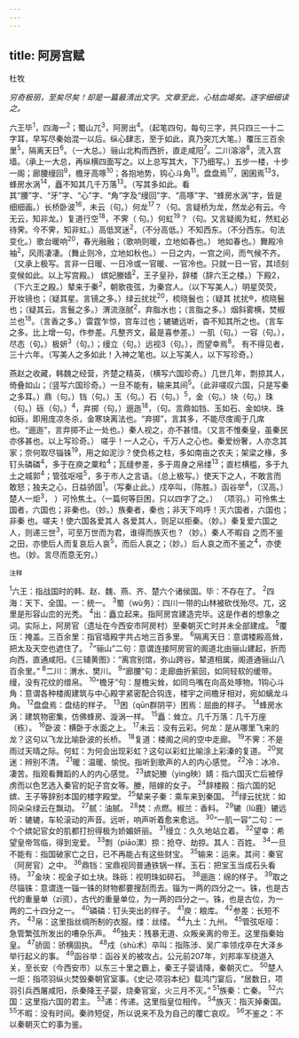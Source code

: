 ```yaml
---
---
---
```

title: 阿房宫赋
---



杜牧

*穷奇极丽，至矣尽矣！却是一篇最清出文字。文章至此，心枯血竭矣。逐字细细读之。*

六王毕<sup>1</sup>，四海一<sup>2</sup>；蜀山兀<sup>3</sup>，阿房出<sup>4</sup>。（起笔四句，每句三字，共只四三一十二字耳，早写尽秦始混一以后。纵心肆志，至于如此，真乃突兀大笔。）覆压三百余里<sup>5</sup>，隔离天日<sup>6</sup>。（一大总。）骊山北构而西折，直走咸阳<sup>7</sup>。二川溶溶<sup>8</sup>，流入宫墙。（承上一大总，再纵横四面写之。以上总写其大，下乃细写。）五步一楼，十步一阁；廊腰缦回<sup>9</sup>，檐牙高啄<sup>10</sup>；各抱地势，钩心斗角<sup>11</sup>。盘盘焉<sup>17</sup>，囷囷焉<sup>13</sup>3，蜂房水涡<sup>14</sup>，矗不知其几千万落<sup>13</sup>。（写其多如此。看其“腰”字、“牙”字、“心”字、“角”字及“缦回”字、“高啄”字、“蜂房水涡”字，皆是细细画。）长桥卧波<sup>16</sup>，未云（句。）何龙<sup>17</sup>？（句。言疑桥为龙，然龙必有云。今无云，知非龙。）复道行空<sup>18</sup>，不霁（
句。）何虹<sup>19</sup>？（句。又言疑阁为虹，然虹必待霁。今不霁，知非虹。）高低冥迷<sup>2</sup>，（不分高低。）不知西东。（不分西东。句法变化。）歌台暖响<sup>20</sup>，春光融融；（歌响则暖，立地如春也。）
地如春也。）舞殿冷袖<sup>2</sup>，风雨凄凄。（舞止则冷，立地如秋也。）一日之内，一宫之间，而气候不齐。（又承上极写。言非一日暖、一日冷或一官暖、一官冷也。只就一日一官，其顷刻变候如此。以上写宫殿。）
嫔妃媵嫱<sup>2</sup>，王子皇孙，辞楼（辞六王之楼。）下殿2，（下六王之殿。）辇来于秦<sup>2</sup>，朝歌夜弦，为秦宫人。（以下写美人。）明星荧荧，开妆镜也；（疑其星。言镜之多。）绿云扰扰<sup>20</sup>，梳晓鬟也；（疑其
扰扰®，梳晓鬟也；（疑其云。言鬟之多。）渭流涨腻<sup>2</sup>，弃脂水也；（言脂之多。）烟斜雾横，焚椒兰也<sup>18</sup>。（言香之多。）雷霆乍惊，宫车过也；辘辘远听，杳不知其所之也。（言车之多。比上增一句，作参差。凡整齐文，最是喜参差。）一肌（句。）一容（句。），尽态（句。）极妍<sup>3</sup>（句。）；缦立（句。）远视3（句。），而望幸焉<sup>8</sup>。
有不得见者，三十六年。（写美人之多如此！入神之笔也。以上写美人，以下写珍奇。）

燕赵之收藏，韩魏之经营，齐楚之精英，（横写六国珍奇。）几世几年，剽掠其人，倚叠如山；（竖写六国珍奇。）一旦不能有，输来其间<sup>5</sup>。（此非嗟叹六国，只是写秦之多耳。）鼎（句。）铛（句。）玉（句。）石（句。）<sup>5</sup>，金（句。）块（句。）珠（句。）砾（句。）<sup>4</sup>，弃掷（句。）逦迤<sup>18</sup>，（句。言鼎如铛、玉如石、金如块、珠如砾，即用庞凉冬杀，金寒玦离法也。“弃掷”，言其多，不能尽庋阁于几席也。“逦迤”，言弃掷不止一处也。）秦人视之，亦不甚惜。（又言不惟秦皇，虽秦民亦侈甚也。以上写珍奇。）
嗟乎！一人之心，千万人之心也。秦爱纷奢，人亦念其家；奈何取尽锱铢<sup>19</sup>，用之如泥沙？使负栋之柱，多如南亩之农夫；架梁之椽，多
钉头磷磷<sup>4</sup>，多于在庾之粟粒<sup>4</sup>；瓦缝参差，多于周身之帛缕<sup>13</sup>；直栏横槛，多于九土之城郭<sup>4</sup>；管弦呕哑<sup>5</sup>，多于市人之言语。（总上极写。）使天下之人，不敢言而敢怒；独夫之心，日益骄固<sup>1</sup>。（写秦止此。）戍卒叫，（陈胜。）函谷举<sup>4</sup>，（汉高。）楚人一炬<sup>3</sup>，
）可怜焦土。（一篇何等巨困，只以四字了之。）
（项羽。）可怜焦土
国者，六国也；非秦也。（妙。）族秦者，秦也；非天下呜呼！灭六国者，六国也；非秦
也。嗟夫！使六国各爱其人
各爱其人，则足以拒秦。（妙。）秦复爱六国之人，则递三世<sup>3</sup>，可至万世而为君，谁得而族灭也？（妙。）秦人不暇自
之而不鉴之田，亦使后人而复哀后人哀<sup>5</sup>，而后人哀之；（妙。）后人哀之而不鉴之<sup>4</sup>，亦使
也。（妙。言尽而意无穷。）

<sup>注释</sup>

<sup>1</sup>六王：指战国时的韩、赵、魏、燕、齐、楚六个诸侯国。毕：不存在了。
<sup>2</sup>四海：天下、全国。一：统一。
<sup>3</sup>蜀（wù务）：四川一带的山林被砍伐殆尽。兀，这里是形容山峦的光秃。
<sup>4</sup>出：矗立起来。指阿房宫建造完毕。这是作者的想象之词。实际上，阿房官（遗址在今西安市阿房村）至秦朝灭亡时并未全部建成。
<sup>5</sup>覆压：掩盖。三百余里：指官墙殿字共占地三百多里。
<sup>6</sup>隔离天日：意谓楼殿高耸，把太及天空也遮住了。
<sup>7</sup>“骊山”二句：意谓连接阿房官的阁道北由骊山建起，折而向西，直通咸阳。《三辅黄图》：“离宫别馆，弥山跨谷，辇道相属，阁道通骊山八百余里。”
<sup>8</sup>二川：渭水、樊川。
<sup>9</sup>“廊腰”句：走廊曲折萦回，如同轻软的缓带。缦，没有花纹的缯帛。
<sup>10</sup>“檐牙”句：屋檐尖耸，如同鸟嘴在向高处啄物。1钩心斗角：意谓各种楼阁建筑与中心殿字紧密配合钩连，楼宇之间檐牙相对，宛如螭龙斗角。
<sup>12</sup>盘盘焉：盘结的样子。
<sup>13</sup>困（qūn群阴平）困焉：屈曲的样子。
<sup>14</sup>蜂房水涡：建筑物密集，仿佛蜂房、漩涡一样。
<sup>15</sup>矗：耸立。几千万落：几千万座（栋）。
<sup>16</sup>卧波：横卧于水面之上。
<sup>17</sup>未云：没有云彩。何龙：是从哪里飞来的龙？这句以飞龙比喻卧波的长桥。
<sup>18</sup>复道：楼阁之间的空中走廊。
<sup>19</sup>不霁：不是雨过天晴之际。何虹：为何会出现彩虹？这句以彩虹比喻涂上彩溱的复道。
<sup>20</sup>冥迷：辨别不清。
<sup>21</sup>暖：温暖、愉悦。指听到歌声的人的内心感觉。
<sup>22</sup>冷：冰冷、凄苦。指观看舞蹈的人的内心感觉。
<sup>23</sup>嫔妃媵（yìng映）婧：指六国灭亡后被俘虏而以色艺选入秦官的妃子宫女等。媵，陪嫁的女子。
<sup>24</sup>辞楼殿：指六国的妃嫔、王子等辞别本国的楼字殿堂。
<sup>25</sup>辇来子秦：乘车来到秦国。
<sup>26</sup>绿云扰扰：如同朵朵绿云在飘动。
<sup>27</sup>腻：油腻。
<sup>28</sup>焚：点燃。椒兰：香料。
<sup>29</sup>辘（lù鹿）辘远听：辘辘，车轮滚动的声音。远听，响声听着愈来愈远。
<sup>30</sup>“一肌一容”二句：一个个嫔妃官女的肌都打扮得极为娇媚妍丽。
<sup>31</sup>缦立：久久地站立着。
<sup>32</sup>望幸：希望皇帝驾临，得到宠爱。
<sup>33</sup>剽（piāo漯）掠：抢夺、劫掠。其人：百姓。
<sup>34</sup>一旦不能有：指国破家亡之日，已不再能占有这些财宝。
<sup>35</sup>输来：运来。其间：秦官（阿房官）之中。
<sup>36</sup>鼎铛：宝鼎视同普通铁锅一样。玉石：把宝玉当成石头看待。
<sup>37</sup>金块：视金子如土块。珠砾：视明珠如碎石。
<sup>38</sup>逦迤：绵的样子。
<sup>39</sup>取之尽锱铢：意谓连一锱一铢的财物都要搜刮而去。锱为一两的四分之一。铢，也是古代的重量单（zī资），古代的重量单位，为一两的四分之一。铢，也是古位，为一两的二十四分之一。
<sup>40</sup>磷磷：钉头突出的样子。
<sup>41</sup>庾：粮库。
<sup>42</sup>参差：长短不齐。
<sup>43</sup>帛：这里指丝绸所制的衣服。缕：丝缕。
<sup>44</sup>九土：九州。
<sup>45</sup>管弦呕哑：急管繁弦所发出的嘈杂乐声。
<sup>46</sup>独夫：残暴无道、众叛亲离的帝王。这里指秦始皇。
<sup>47</sup>骄固：骄横固执。
<sup>48</sup>戍（shù术）卒叫：指陈涉、吴广率领戍卒在大泽乡举行起义的事。
<sup>49</sup>函谷举：函谷关的被攻占。公元前207年，刘邦率军绕道入关，至长安（今西安市）以东三十里之霸上，秦王子婴请降，秦朝灭亡。
<sup>50</sup>楚人一炬：指项羽纵火焚毁秦朝官室事。《史记·项羽本纪》载鸿门宴后，“居数日，项羽引兵西屠咸阳，杀秦降王子婴，烧秦官室，火三月不灭。”
<sup>51</sup>族秦：亡秦。
<sup>52</sup>六国：这里指六国的君主。
<sup>53</sup>递：传递。这里指皇位相传。
<sup>54</sup>族灭：指灭掉秦国。
<sup>55</sup>不暇：没有时间。秦祚短促，所以说来不及为自己的覆亡哀叹。
<sup>56</sup>不鉴之：不以秦朝灭亡的事为鉴。